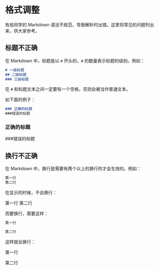 # 格式调整

有些同学的 Markdown 语法不规范，导致解析时出错。这里将常见的问题列出来，供大家参考。

## 标题不正确

在 Markdown 中，标题是以 `#` 开头的，`#` 的数量表示标题的级别。例如：

```markdown
# 一级标题
## 二级标题
### 三级标题
```

在 `#` 和标题文本之间一定要有一个空格，否则会被当作普通文本。

如下面的例子：

```markdown
### 正确的标题
###错误的标题
```

### 正确的标题

###错误的标题


## 换行不正确

在 Markdown 中，换行是需要有两个以上的换行符才会生效的。例如：

```markdown
第一行
第二行
```

在显示的时候，不会换行：

第一行
第二行

而要换行，需要这样：

```markdown
第一行

第二行
```

这样就会换行：

第一行

第二行
